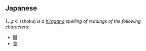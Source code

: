 ==Japanese==
'''しょく''' (shoku) ''is a [[hiragana]] spelling of readings of the following characters:''
* [[職]]
* [[食]]